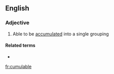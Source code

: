 ==English==

===Adjective===
{{en-adj}}

# Able to be [[accumulated]] into a single grouping

====Related terms====
* {{l|en|cumulability}}

[[fr:cumulable]]
